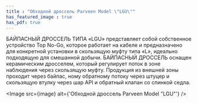 ```yaml
---
title : "Обходной дроссель Parveen Model \"LGU\""
has_featured_image : true
has_pdf: true
---
```


БАЙПАСНЫЙ ДРОССЕЛЬ ТИПА «LGU» представляет собой собственное устройство Top No-Go, которое работает на кабеле и предназначено для конкретной установки в скользящую муфту типа «L», идеально подходящую для смешанной добычи. БАЙПАСНЫЙ ДРОССЕЛЬ оснащен керамическим дросселем, который регулирует поток в зоне наблюдения через скользящую муфту. Продукция из внешней зоны проходит через байпас, ному обратному потоку через штуцер и скользящую втулку через шар API и обратный клапан со спинкой седла.


<Image src={image} alt={'Обходной дроссель Parveen Model "LGU"'} />